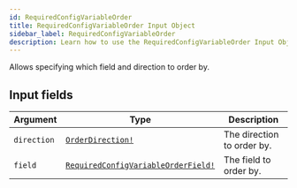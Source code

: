 ```yaml
---
id: RequiredConfigVariableOrder
title: RequiredConfigVariableOrder Input Object
sidebar_label: RequiredConfigVariableOrder
description: Learn how to use the RequiredConfigVariableOrder Input Object for Builder's API.
---
```


Allows specifying which field and direction to order by.

## Input fields

| Argument    | Type                                                                                        | Description                |
| ----------- | ------------------------------------------------------------------------------------------- | -------------------------- |
| `direction` | [`OrderDirection!`](/docs/composer/builder/api/schema/enum/OrderDirection.mdx)                                     | The direction to order by. |
| `field`     | [`RequiredConfigVariableOrderField!`](/docs/composer/builder/api/schema/enum/RequiredConfigVariableOrderField.mdx) | The field to order by.     |
